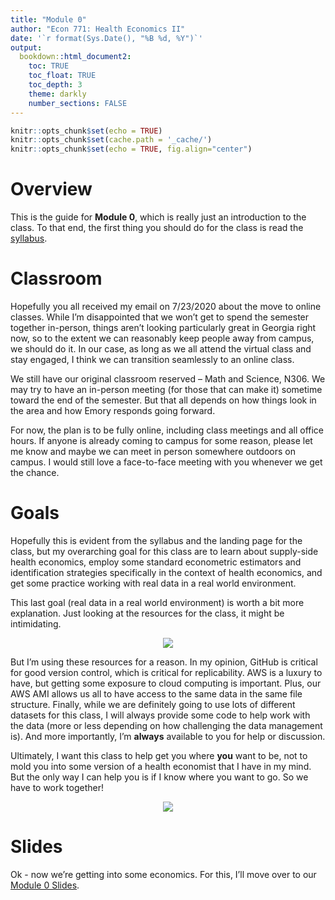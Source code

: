 ```yaml
---
title: "Module 0"
author: "Econ 771: Health Economics II"
date: '`r format(Sys.Date(), "%B %d, %Y")`'
output: 
  bookdown::html_document2:
    toc: TRUE
    toc_float: TRUE
    toc_depth: 3
    theme: darkly
    number_sections: FALSE
---
```


```r
knitr::opts_chunk$set(echo = TRUE)
knitr::opts_chunk$set(cache.path = '_cache/')
knitr::opts_chunk$set(echo = TRUE, fig.align="center")
```

# Overview 
This is the guide for **Module 0**, which is really just an introduction to the class. To that end, the first thing you should do for the class is read the [syllabus](https://imccart.github.io/Econ-771/syllabus.pdf).

# Classroom
Hopefully you all received my email on 7/23/2020 about the move to online classes. While I'm disappointed that we won't get to spend the semester together in-person, things aren't looking particularly great in Georgia right now, so to the extent we can reasonably keep people away from campus, we should do it. In our case, as long as we all attend the virtual class and stay engaged, I think we can transition seamlessly to an online class. 

We still have our original classroom reserved -- Math and Science, N306. We may try to have an in-person meeting (for those that can make it) sometime toward the end of the semester. But that all depends on how things look in the area and how Emory responds going forward. 

For now, the plan is to be fully online, including class meetings and all office hours. If anyone is already coming to campus for some reason, please let me know and maybe we can meet in person somewhere outdoors on campus. I would still love a face-to-face meeting with you whenever we get the chance.

# Goals
Hopefully this is evident from the syllabus and the landing page for the class, but my overarching goal for this class are to learn about supply-side health economics, employ some standard econometric estimators and identification strategies specifically in the context of health economics, and get some practice working with real data in a real world environment. 

This last goal (real data in a real world environment) is worth a bit more explanation. Just looking at the resources for the class, it might be intimidating.

<center>

![](https://media.giphy.com/media/l1J9EAbtarE4QYHAY/giphy.gif)

</center>

But I'm using these resources for a reason. In my opinion, GitHub is critical for good version control, which is critical for replicability. AWS is a luxury to have, but getting some exposure to cloud computing is important. Plus, our AWS AMI allows us all to have access to the same data in the same file structure. Finally, while we are definitely going to use lots of different datasets for this class, I will always provide some code to help work with the data (more or less depending on how challenging the data management is). And more importantly, I'm **always** available to you for help or discussion.

Ultimately, I want this class to help get you where **you** want to be, not to mold you into some version of a health economist that I have in my mind. But the only way I can help you is if I know where you want to go. So we have to work together!

<center>

![](https://media.giphy.com/media/QWwEdgDbYjFbfOMJ3z/giphy.gif)

</center>

# Slides
Ok - now we're getting into some economics. For this, I'll move over to our [Module 0 Slides](module0-slides.html).
